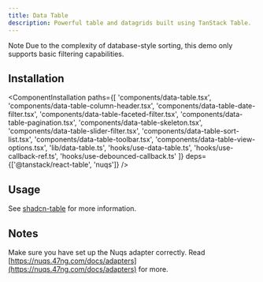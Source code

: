```yaml
---
title: Data Table
description: Powerful table and datagrids built using TanStack Table.
---
```


<ComponentPreview name='data-table/data-table' />

<Alert>
  <AlertTitle>Note</AlertTitle>
  <AlertDescription>
    Due to the complexity of database-style sorting, this demo only supports basic filtering
    capabilities.
  </AlertDescription>
</Alert>

## Installation

<ComponentInstallation
  paths={[
    'components/data-table.tsx',
    'components/data-table-column-header.tsx',
    'components/data-table-date-filter.tsx',
    'components/data-table-faceted-filter.tsx',
    'components/data-table-pagination.tsx',
    'components/data-table-skeleton.tsx',
    'components/data-table-slider-filter.tsx',
    'components/data-table-sort-list.tsx',
    'components/data-table-toolbar.tsx',
    'components/data-table-view-options.tsx',
    'lib/data-table.ts',
    'hooks/use-data-table.ts',
    'hooks/use-callback-ref.ts',
    'hooks/use-debounced-callback.ts'
  ]}
  deps={['@tanstack/react-table', 'nuqs']}
/>

## Usage

See [shadcn-table](https://table.sadmn.com) for more information.

## Notes

Make sure you have set up the Nuqs adapter correctly. Read [https://nuqs.47ng.com/docs/adapters](https://nuqs.47ng.com/docs/adapters) for more.
